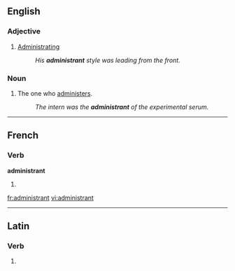 ==English==

===Adjective===
{{en-adj|-}}

# [[administrating|Administrating]]
#: ''His '''administrant''' style was leading from the front.''

===Noun===
{{en-noun}}

# The one who [[administer]]s.
#: ''The intern was the '''administrant''' of the experimental serum.''

----

==French==

===Verb===
'''administrant'''

# {{present participle of|administrer|lang=fr}}
 
[[fr:administrant]]
[[vi:administrant]]

----
==Latin==

===Verb===
{{la-verb-form|administrant}}

# {{conjugation of|administro|administrō|3|p|pres|act|ind|lang=la}}
{{count page|[[Wiktionary:Page count]]}}
{{rfc-auto}}